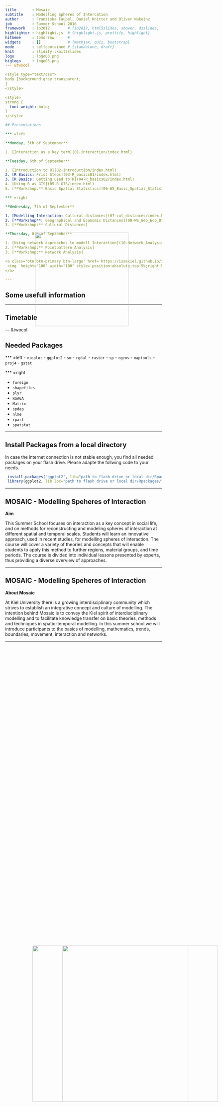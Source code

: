 ```yaml
---
title       : Mosaic 
subtitle    : Modelling Spheres of Intercation
author      : Franziska Faupel, Daniel Knitter and Oliver Nakoinz
job         : Summer School 2016
framework   : io2012        # {io2012, html5slides, shower, dzslides, ...}
highlighter : highlight.js  # {highlight.js, prettify, highlight}
hitheme     : tomorrow      # 
widgets     : []            # {mathjax, quiz, bootstrap}
mode        : selfcontained # {standalone, draft}
knit        : slidify::knit2slides
logo        : logo03.png
biglogo     : logo03.png
--- &twocol

<style type="text/css">
body {background:grey transparent;
}
</style>

<style>
strong {
  font-weight: bold;
}
</style>

## Presentations

*** =left

**Monday, 5th of September**

1. [Interaction as a key term](01-interaction/index.html)

**Tuesday, 6th of September**

1. [Introduction to R](02-introduction/index.html)
2. [R Basics: Frist Steps](03-R_basics01/index.html)
3. [R Basics: Getting used to R](04-R_basics02/index.html)
4. [Using R as GIS](05-R_GIS/index.html)
5. [**Workshop:** Basic Spatial Statistics](06-WS_Basic_Spatial_Statistics/index.html)

*** =right

**Wednesday, 7th of September**

1. [Modelling Interaction: Cultural distances](07-cul_distances/index.html)
2. [**Workshop**: Geographical and Economic Distances](08-WS_Geo_Eco_Distances/index.html)
3. [**Workshop:** Cultural Distances]

**Thursday, 8th of September**

1. [Using network approaches to modell Interaction](10-Network_Analysis/index.html)
2. [**Workshop:** Pointpattern Analysis]
3. [**Workshop:** Network Analysis]

<a class="btn btn-primary btn-large" href='https://isaakiel.github.io/index.html'>
 <img  height="100" width="100" style='position:absolute;top:5%;right:5%' src='assets/img/ISAAK.png' />
</a>

---
```


## Some usefull information

<div style='position:absolute;bottom:10%;right:5%'>
  <img  height="500" src='assets/img/Ufg_Lage.png' />
</div>

---

## Timetable

<div style='position:absolute;bottom:10%;right:15%'>
  <img  height="500" src='assets/img/time.png' />
</div>

--- &twocol

## Needed Packages

*** =left
- `vioplot`
- `ggplot2`
- `sm`
- `rgdal`
- `raster`
-  `sp`
- `rgeos`
- `maptools`
- `proj4`
- `gstat`

*** =right

- `foreign`
- `shapefiles`
- `plyr`
- `RSAGA`
- `Matrix`
- `spdep`
- `nlme`
- `rpart`
- `spatstat`

---

## Install Packages from a local directory

In case the internet connection is not stable enough, you find all needed packages on your flash drive.
Please adapte the follwing code to your needs. 

```r
 install.packages("ggplot2", lib="path to flash drive or local dir/Rpackages/")
 library(ggplot2, lib.loc="path to flash drive or local dir/Rpackages/")
```

---

## MOSAIC - Modelling Speheres of Interaction

**Aim**

This Summer School focuses on interaction as a key concept in social life, and 
on methods for reconstructing and modeling spheres of interaction at different 
spatial and temporal scales. Students will learn an innovative approach, used in
recent studies, for modelling spheres of interaction. The course will cover a 
variety of theories and concepts that will enable students to apply this method 
to further regions, material groups, and time periods. The course is divided 
into individual lessons presented by experts, thus providing a diverse overview 
of approaches.

---

## MOSAIC - Modelling Speheres of Interaction

**About Mosaic**

At Kiel University there is a growing interdisciplinary community which strives 
to establish an integrative concept and culture of modelling. The intention 
behind Mosaic is to convey the Kiel spirit of interdisciplinary modelling and to
facilitate knowledge transfer on basic theories, methods and techniques in 
spatio-temporal modelling. In this summer school we will introduce participants 
to the basics of modelling, mathematics, trends, boundaries, movement, 
interaction and networks.

---

<a class="btn btn-primary btn-large" href='https://isaakiel.github.io/index.html'>
 <img  height="300" width="300" style='position:absolute;top:20%;right:35%' src='assets/img/ISAAK.png' />
</a>
